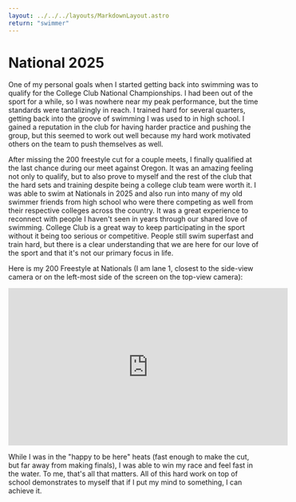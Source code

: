 ```yaml
---
layout: ../../../layouts/MarkdownLayout.astro
return: "swimmer"
---
```

# National 2025

One of my personal goals when I started getting back into swimming was to qualify for the College Club National Championships. I had been out of the sport for a while, so I was nowhere near my peak performance, but the time standards were tantalizingly in reach. I trained hard for several quarters, getting back into the groove of swimming I was used to in high school. I gained a reputation in the club for having harder practice and pushing the group, but this seemed to work out well because my hard work motivated others on the team to push themselves as well.

After missing the 200 freestyle cut for a couple meets, I finally qualified at the last chance during our meet against Oregon. It was an amazing feeling not only to qualify, but to also prove to myself and the rest of the club that the hard sets and training despite being a college club team were worth it. I was able to swim at Nationals in 2025 and also run into many of my old swimmer friends from high school who were there competing as well from their respective colleges across the country. It was a great experience to reconnect with people I haven't seen in years through our shared love of swimming. College Club is a great way to keep participating in the sport without it being too serious or competitive. People still swim superfast and train hard, but there is a clear understanding that we are here for our love of the sport and that it's not our primary focus in life.

Here is my 200 Freestyle at Nationals (I am lane 1, closest to the side-view camera or on the left-most side of the screen on the top-view camera):

<iframe width="560" height="315" src="https://www.youtube.com/embed/EK0yatDLNMA?si=sxqUCHqGphhbwzPc&amp;start=9735" title="YouTube video player" frameborder="0" allow="accelerometer; autoplay; clipboard-write; encrypted-media; gyroscope; picture-in-picture; web-share" referrerpolicy="strict-origin-when-cross-origin" allowfullscreen></iframe>

While I was in the "happy to be here" heats (fast enough to make the cut, but far away from making finals), I was able to win my race and feel fast in the water. To me, that's all that matters. All of this hard work on top of school demonstrates to myself that if I put my mind to something, I can achieve it.